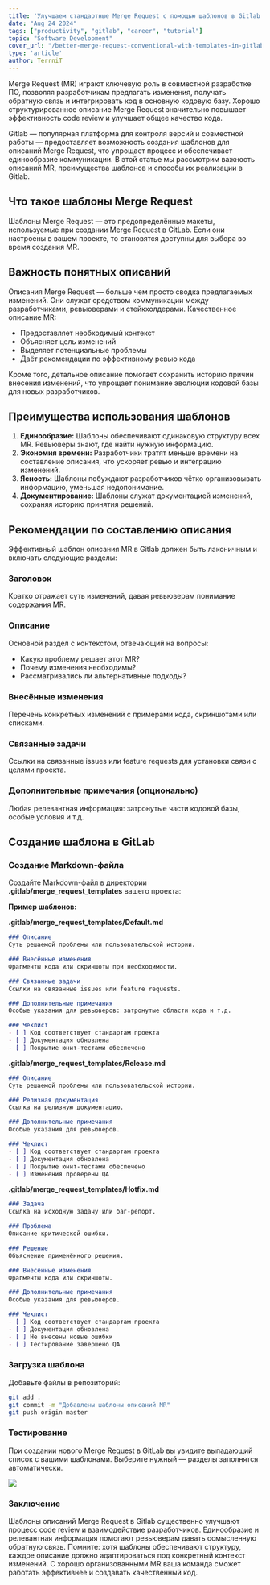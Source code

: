 ```yaml
---
title: 'Улучшаем стандартные Merge Request с помощью шаблонов в Gitlab'
date: "Aug 24 2024"
tags: ["productivity", "gitlab", "career", "tutorial"]
topic: "Software Development"
cover_url: "/better-merge-request-conventional-with-templates-in-gitlab.jpg"
type: 'article'
author: TerrniT
---
```


Merge Request (MR) играют ключевую роль в совместной разработке ПО, позволяя разработчикам предлагать изменения, получать обратную связь и интегрировать код в основную кодовую базу. Хорошо структурированное описание Merge Request значительно повышает эффективность code review и улучшает общее качество кода.

Gitlab — популярная платформа для контроля версий и совместной работы — предоставляет возможность создания шаблонов для описаний Merge Request, что упрощает процесс и обеспечивает единообразие коммуникации. В этой статье мы рассмотрим важность описаний MR, преимущества шаблонов и способы их реализации в Gitlab.

## Что такое шаблоны Merge Request

Шаблоны Merge Request — это предопределённые макеты, используемые при создании Merge Request в GitLab. Если они настроены в вашем проекте, то становятся доступны для выбора во время создания MR.

## Важность понятных описаний

Описания Merge Request — больше чем просто сводка предлагаемых изменений. Они служат средством коммуникации между разработчиками, ревьюверами и стейкхолдерами. Качественное описание MR:
- Предоставляет необходимый контекст
- Объясняет цель изменений
- Выделяет потенциальные проблемы
- Даёт рекомендации по эффективному ревью кода

Кроме того, детальное описание помогает сохранить историю причин внесения изменений, что упрощает понимание эволюции кодовой базы для новых разработчиков.

## Преимущества использования шаблонов

1.  **Единообразие:** Шаблоны обеспечивают одинаковую структуру всех MR. Ревьюверы знают, где найти нужную информацию.
2.  **Экономия времени:** Разработчики тратят меньше времени на составление описания, что ускоряет ревью и интеграцию изменений.
3.  **Ясность:** Шаблоны побуждают разработчиков чётко организовывать информацию, уменьшая недопонимание.
4.  **Документирование:** Шаблоны служат документацией изменений, сохраняя историю принятия решений.

## Рекомендации по составлению описания

Эффективный шаблон описания MR в Gitlab должен быть лаконичным и включать следующие разделы:

### Заголовок
Кратко отражает суть изменений, давая ревьюверам понимание содержания MR.

### Описание
Основной раздел с контекстом, отвечающий на вопросы:
*   Какую проблему решает этот MR?
*   Почему изменения необходимы?
*   Рассматривались ли альтернативные подходы?

### Внесённые изменения
Перечень конкретных изменений с примерами кода, скриншотами или списками.

### Связанные задачи
Ссылки на связанные issues или feature requests для установки связи с целями проекта.

### Дополнительные примечания (опционально)
Любая релевантная информация: затронутые части кодовой базы, особые условия и т.д.

## Создание шаблона в GitLab

### Создание Markdown-файла
Создайте Markdown-файл в директории **.gitlab/merge_request_templates** вашего проекта:

**Пример шаблонов:**

**.gitlab/merge_request_templates/Default.md**
```md
### Описание
Суть решаемой проблемы или пользовательской истории.

### Внесённые изменения
Фрагменты кода или скриншоты при необходимости.

### Связанные задачи
Ссылки на связанные issues или feature requests.

### Дополнительные примечания
Особые указания для ревьюверов: затронутые области кода и т.д.

### Чеклист
- [ ] Код соответствует стандартам проекта
- [ ] Документация обновлена
- [ ] Покрытие юнит-тестами обеспечено
```

**.gitlab/merge_request_templates/Release.md**
```md
### Описание
Суть решаемой проблемы или пользовательской истории.

### Релизная документация
Ссылка на релизную документацию.

### Дополнительные примечания
Особые указания для ревьюверов.

### Чеклист
- [ ] Код соответствует стандартам проекта
- [ ] Документация обновлена
- [ ] Покрытие юнит-тестами обеспечено
- [ ] Изменения проверены QA
```

**.gitlab/merge_request_templates/Hotfix.md**
```md
### Задача
Ссылка на исходную задачу или баг-репорт.

### Проблема
Описание критической ошибки.

### Решение
Объяснение применённого решения.

### Внесённые изменения
Фрагменты кода или скриншоты.

### Дополнительные примечания
Особые указания для ревьюверов.

### Чеклист
- [ ] Код соответствует стандартам проекта
- [ ] Документация обновлена
- [ ] Не внесены новые ошибки
- [ ] Тестирование завершено QA
```

### Загрузка шаблона
Добавьте файлы в репозиторий:
```bash
git add .
git commit -m "Добавлены шаблоны описаний MR"
git push origin master
```

### Тестирование
При создании нового Merge Request в GitLab вы увидите выпадающий список с вашими шаблонами. Выберите нужный — разделы заполнятся автоматически.

![](https://miro.medium.com/v2/resize:fit:700/1*s9i1MHsFSppH2bGprJiCew.png)

### Заключение
Шаблоны описаний Merge Request в Gitlab существенно улучшают процесс code review и взаимодействие разработчиков. Единообразие и релевантная информация помогают ревьюверам давать осмысленную обратную связь. Помните: хотя шаблоны обеспечивают структуру, каждое описание должно адаптироваться под конкретный контекст изменений. С хорошо организованными MR ваша команда сможет работать эффективнее и создавать качественный код.